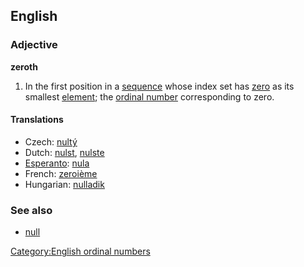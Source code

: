 ==English==
===Adjective===
'''zeroth'''

#{{mathematics}} In the first position in a [[sequence]] whose index set has [[zero]] as its smallest [[element]]; the [[ordinal number]] corresponding to zero.

====Translations====

*Czech: [[nultý]]
*Dutch: [[nulst]], [[nulste]]
*[[Esperanto]]: [[nula]]
*French: [[zeroième]]
*Hungarian: [[nulladik]]

===See also===
*[[null]]

[[Category:English ordinal numbers]]
